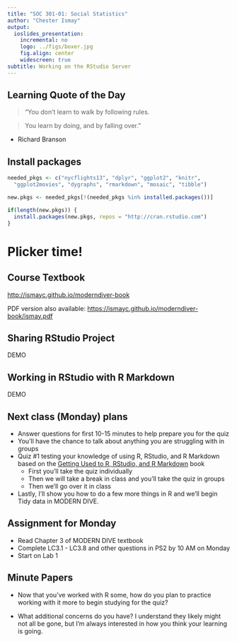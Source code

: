 ```yaml
---
title: "SOC 301-01: Social Statistics"
author: "Chester Ismay"
output:
  ioslides_presentation:
    incremental: no
    logo: ../figs/boxer.jpg
    fig.align: center
    widescreen: true
subtitle: Working on the RStudio Server
---
```



## Learning Quote of the Day {.flexbox .vcenter}

> "You don't learn to walk by following rules. 

> You learn by doing, and by falling over." 

- Richard Branson


## Install packages

```r
needed_pkgs <- c("nycflights13", "dplyr", "ggplot2", "knitr", 
  "ggplot2movies", "dygraphs", "rmarkdown", "mosaic", "tibble")

new.pkgs <- needed_pkgs[!(needed_pkgs %in% installed.packages())]

if(length(new.pkgs)) {
  install.packages(new.pkgs, repos = "http://cran.rstudio.com")
}
```

# Plicker time!

## Course Textbook

<http://ismayc.github.io/moderndiver-book>

PDF version also available: <https://ismayc.github.io/moderndiver-book/ismay.pdf>

## Sharing RStudio Project

DEMO

## Working in RStudio with R Markdown

DEMO

## Next class (Monday) plans

- Answer questions for first 10-15 minutes to help prepare you for the quiz
- You'll have the chance to talk about anything you are struggling with in groups
- Quiz #1 testing your knowledge of using R, RStudio, and R Markdown based on the
[Getting Used to R, RStudio, and R Markdown](http://ismayc.github.io/rbasics-book) book
    - First you'll take the quiz individually
    - Then we will take a break in class and you'll take the quiz in groups
    - Then we'll go over it in class
- Lastly, I'll show you how to do a few more things in R and we'll begin Tidy data in MODERN DIVE.

## Assignment for Monday

- Read Chapter 3 of MODERN DIVE textbook
- Complete LC3.1 - LC3.8 and other questions in PS2 by 10 AM on Monday
- Start on Lab 1

## Minute Papers

- Now that you've worked with R some, how do you plan to practice working with it more to begin studying for the quiz?

- What additional concerns do you have?  I understand they likely might not all be gone, but I'm always interested in how you think your learning is going.


